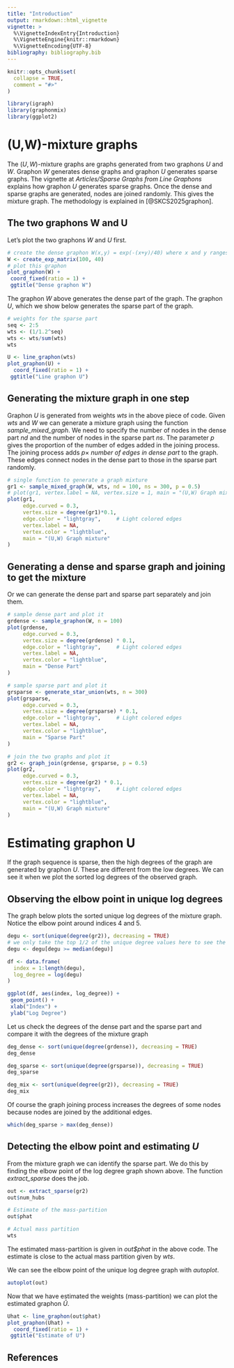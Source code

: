 ```yaml
---
title: "Introduction"
output: rmarkdown::html_vignette
vignette: >
  %\VignetteIndexEntry{Introduction}
  %\VignetteEngine{knitr::rmarkdown}
  %\VignetteEncoding{UTF-8}
bibliography: bibliography.bib
---
```


```r
knitr::opts_chunk$set(
  collapse = TRUE,
  comment = "#>"
)
```


```r
library(igraph)
library(graphonmix)
library(ggplot2)
```

# (U,W)-mixture graphs

The $(U,W)$-mixture graphs are graphs generated from two graphons $U$ and $W$. Graphon $W$ generates dense graphs and graphon $U$ generates sparse graphs. The vignette at *Articles/Sparse Graphs from Line Graphons* explains how graphon $U$ generates sparse graphs. Once the dense and sparse graphs are generated, nodes are joined randomly. This gives the mixture graph. The methodology is explained in [@SKCS2025graphon].

<!-- As a consequence of the Aldous-Hoover theorem graphons produce dense graphs (to be technically correct, dense or empty graphs). So how do we generate sparse graphs? This is the question. We deal with this with a graphon $U$, which produces disjoint cliques. Disjoint cliques are dense graphs. So how do we make sparse graphs? The trick is to take inverse line graphs of these disjoint cliques. Line graphs map edges to vertices and line graphs of stars are complete graphs.   -->

## The two graphons W and U

Let's plot the two graphons $W$ and $U$ first. 

```r
# create the dense graphon W(x,y) = exp(-(x+y)/40) where x and y ranges from 1 to 100
W <- create_exp_matrix(100, 40)
# plot this graphon
plot_graphon(W) +
 coord_fixed(ratio = 1) +
 ggtitle("Dense graphon W")  
```

The graphon $W$ above generates the dense part of the graph.  The graphon $U$, which we show below generates the sparse part of the graph. 

```r
# weights for the sparse part
seq <- 2:5
wts <- (1/1.2^seq) 
wts <- wts/sum(wts)
wts

U <- line_graphon(wts)
plot_graphon(U) + 
  coord_fixed(ratio = 1) +
 ggtitle("Line graphon U")  

```

## Generating the mixture graph in one step

Graphon $U$ is generated from weights *wts* in the above piece of code.  Given *wts* and $W$ we can generate a mixture graph using the function *sample_mixed_graph*. We need to specify the number of nodes in the dense part *nd* and the number of nodes in the sparse part *ns*. The parameter *p* gives the proportion of the number of edges added in the joining process. The joining process adds $p \times$ *number of edges in dense part* to the graph. These edges connect nodes in the dense part to those in the sparse part randomly. 

<!-- Let's sample a mixture graph from a dense graphon $W$ and a disjoint clique graphon $U$, which acts as the sparse graphon. We call the sampled graph from $W$ as the dense part and the sampled graph from $U$ (equivalently from the sequence called a mass partition) the sparse part.  -->


```r

# single function to generate a graph mixture
gr1 <- sample_mixed_graph(W, wts, nd = 100, ns = 300, p = 0.5)
# plot(gr1, vertex.label = NA, vertex.size = 1, main = "(U,W) Graph mixture")
plot(gr1,
     edge.curved = 0.3,
     vertex.size = degree(gr1)*0.1,
     edge.color = "lightgray",     # Light colored edges
     vertex.label = NA,
     vertex.color = "lightblue",
     main = "(U,W) Graph mixture"
)
```


## Generating a dense and sparse graph and joining to get the mixture

Or we can generate the dense part and sparse part separately and join them.

```r
# sample dense part and plot it
grdense <- sample_graphon(W, n = 100)
plot(grdense,
     edge.curved = 0.3,
     vertex.size = degree(grdense) * 0.1,
     edge.color = "lightgray",     # Light colored edges
     vertex.label = NA,
     vertex.color = "lightblue",
     main = "Dense Part"
)

# sample sparse part and plot it
grsparse <- generate_star_union(wts, n = 300)
plot(grsparse,
     edge.curved = 0.3,
     vertex.size = degree(grsparse) * 0.1,
     edge.color = "lightgray",     # Light colored edges
     vertex.label = NA,
     vertex.color = "lightblue",
     main = "Sparse Part"
)

# join the two graphs and plot it
gr2 <- graph_join(grdense, grsparse, p = 0.5)
plot(gr2,
     edge.curved = 0.3,
     vertex.size = degree(gr2) * 0.1,
     edge.color = "lightgray",     # Light colored edges
     vertex.label = NA,
     vertex.color = "lightblue",
     main = "(U,W) Graph mixture"
)
```


# Estimating graphon U

If the graph sequence is sparse, then the high degrees of the graph are generated by graphon $U$. These are different from the low degrees. We can see it when we plot the sorted log degrees of the observed graph. 

## Observing the elbow point in unique log degrees

The graph below plots the sorted unique log degrees of the mixture graph. Notice the elbow point around indices 4 and 5. 

```r
degu <- sort(unique(degree(gr2)), decreasing = TRUE)
# we only take the top 1/2 of the unique degree values here to see the effect of the hub nodes clearly
degu <- degu[degu >= median(degu)]

df <- data.frame(
  index = 1:length(degu),
  log_degree = log(degu)
)

ggplot(df, aes(index, log_degree)) + 
 geom_point() + 
 xlab("Index") + 
 ylab("Log Degree")  


```

Let us check the degrees of the dense part and the sparse part and compare it with the degrees of the mixture graph

```r
deg_dense <- sort(unique(degree(grdense)), decreasing = TRUE)
deg_dense

deg_sparse <- sort(unique(degree(grsparse)), decreasing = TRUE)
deg_sparse

deg_mix <- sort(unique(degree(gr2)), decreasing = TRUE)
deg_mix
```

Of course the graph joining process increases the degrees of some nodes because nodes are joined by the additional edges.  

```r
which(deg_sparse > max(deg_dense))
```

## Detecting the elbow point and estimating $U$

From the mixture graph we can identify the sparse part. We do this by finding the elbow point of the log degree graph shown above. The function *extract_sparse* does the job. 

```r
out <- extract_sparse(gr2)
out$num_hubs

# Estimate of the mass-partition
out$phat

# Actual mass partition
wts
```

The estimated mass-partition is given in *out$phat* in the above code. The estimate is close to the actual mass partition given by *wts*.  

We can see the elbow point of the unique log degree graph with *autoplot*.

```r
autoplot(out)
```

Now that we have estimated the weights  (mass-partition) we can plot the estimated graphon $\hat{U}$.

```r
Uhat <- line_graphon(out$phat)
plot_graphon(Uhat) + 
  coord_fixed(ratio = 1) +
 ggtitle("Estimate of U")  

```


## References
